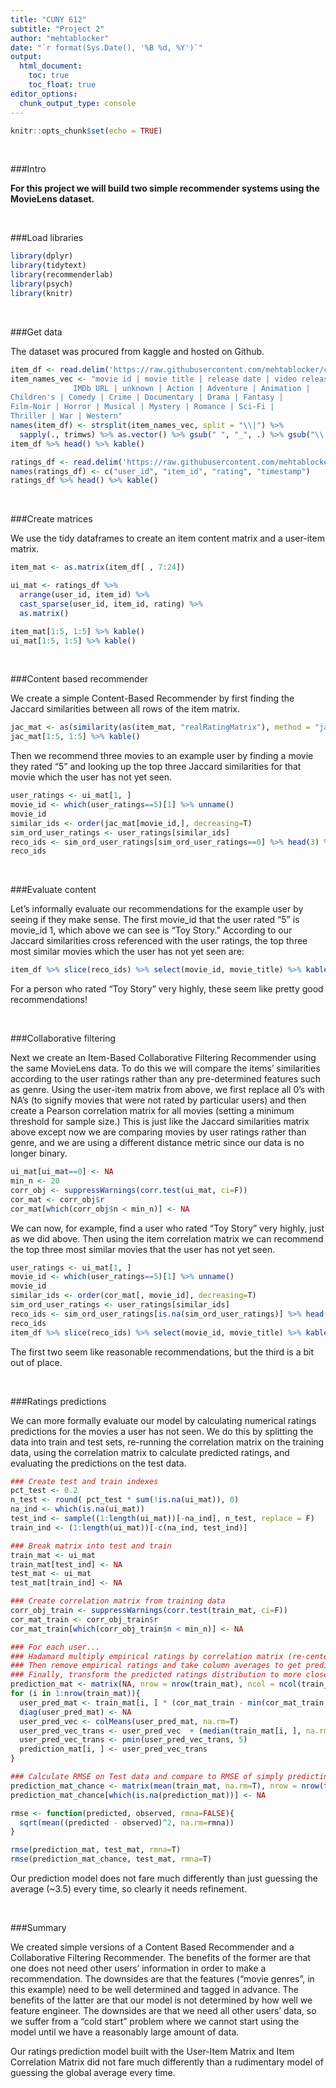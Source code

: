 ---
title: "CUNY 612"
subtitle: "Project 2"
author: "mehtablocker"
date: "`r format(Sys.Date(), '%B %d, %Y')`"
output:
  html_document:
    toc: true
    toc_float: true
editor_options: 
  chunk_output_type: console
---

<style type="text/css">
h3 {
  color: DarkBlue;
}
</style>

```{r setup, include=FALSE}
knitr::opts_chunk$set(echo = TRUE)

```

<br>

###Intro

__For this project we will build two simple recommender systems using the MovieLens dataset.__

<br>

###Load libraries

```{r load_libraries, message=FALSE, warning=FALSE}
library(dplyr)
library(tidytext)
library(recommenderlab)
library(psych)
library(knitr)
```

<br>

###Get data

The dataset was procured from kaggle and hosted on Github.

```{r load_tables}
item_df <- read.delim('https://raw.githubusercontent.com/mehtablocker/cuny_612/master/data_files/MovieLens/u.item', header=F, sep="|")
item_names_vec <- "movie id | movie title | release date | video release date |
              IMDb URL | unknown | Action | Adventure | Animation |
Children's | Comedy | Crime | Documentary | Drama | Fantasy |
Film-Noir | Horror | Musical | Mystery | Romance | Sci-Fi |
Thriller | War | Western"
names(item_df) <- strsplit(item_names_vec, split = "\\|") %>% 
  sapply(., trimws) %>% as.vector() %>% gsub(" ", "_", .) %>% gsub("\\'", "", .)
item_df %>% head() %>% kable()

ratings_df <- read.delim('https://raw.githubusercontent.com/mehtablocker/cuny_612/master/data_files/MovieLens/u.data', header=F)
names(ratings_df) <- c("user_id", "item_id", "rating", "timestamp")
ratings_df %>% head() %>% kable()
```

<br>

###Create matrices

We use the tidy dataframes to create an item content matrix and a user-item matrix.

```{r create_mat}
item_mat <- as.matrix(item_df[ , 7:24])

ui_mat <- ratings_df %>% 
  arrange(user_id, item_id) %>% 
  cast_sparse(user_id, item_id, rating) %>% 
  as.matrix()

item_mat[1:5, 1:5] %>% kable()
ui_mat[1:5, 1:5] %>% kable()
```

<br>

###Content based recommender

We create a simple Content-Based Recommender by first finding the Jaccard similarities between all rows of the item matrix.

```{r jac_sim}
jac_mat <- as(similarity(as(item_mat, "realRatingMatrix"), method = "jaccard"), "matrix")
jac_mat[1:5, 1:5] %>% kable()
```

Then we recommend three movies to an example user by finding a movie they rated "5" and looking up the top three Jaccard similarities for that movie which the user has not yet seen.

```{r top_three_jac}
user_ratings <- ui_mat[1, ]
movie_id <- which(user_ratings==5)[1] %>% unname()
movie_id
similar_ids <- order(jac_mat[movie_id,], decreasing=T)
sim_ord_user_ratings <- user_ratings[similar_ids]
reco_ids <- sim_ord_user_ratings[sim_ord_user_ratings==0] %>% head(3) %>% names() %>% as.integer()
reco_ids
```

<br>

###Evaluate content

Let's informally evaluate our recommendations for the example user by seeing if they make sense. The first movie_id that the user rated "5" is movie_id 1, which above we can see is "Toy Story." According to our Jaccard similarities cross referenced with the user ratings, the top three most similar movies which the user has not yet seen are:

```{r lookup_recos}
item_df %>% slice(reco_ids) %>% select(movie_id, movie_title) %>% kable()
```

For a person who rated "Toy Story" very highly, these seem like pretty good recommendations!

<br>

###Collaborative filtering

Next we create an Item-Based Collaborative Filtering Recommender using the same MovieLens data. To do this we will compare the items' similarities according to the user ratings rather than any pre-determined features such as genre. Using the user-item matrix from above, we first replace all 0's with NA's (to signify movies that were not rated by particular users) and then create a Pearson correlation matrix for all movies (setting a minimum threshold for sample size.) This is just like the Jaccard similarities matrix above except now we are comparing movies by user ratings rather than genre, and we are using a different distance metric since our data is no longer binary.

```{r ui_cor_mat}
ui_mat[ui_mat==0] <- NA
min_n <- 20
corr_obj <- suppressWarnings(corr.test(ui_mat, ci=F))
cor_mat <- corr_obj$r
cor_mat[which(corr_obj$n < min_n)] <- NA
```

We can now, for example, find a user who rated "Toy Story" very highly, just as we did above. Then using the item correlation matrix we can recommend the top three most similar movies that the user has not yet seen.  

```{r cor_mat_reco}
user_ratings <- ui_mat[1, ]
movie_id <- which(user_ratings==5)[1] %>% unname()
movie_id
similar_ids <- order(cor_mat[, movie_id], decreasing=T)
sim_ord_user_ratings <- user_ratings[similar_ids]
reco_ids <- sim_ord_user_ratings[is.na(sim_ord_user_ratings)] %>% head(3) %>% names() %>% as.integer()
reco_ids
item_df %>% slice(reco_ids) %>% select(movie_id, movie_title) %>% kable()
```

The first two seem like reasonable recommendations, but the third is a bit out of place.

<br>

###Ratings predictions

We can more formally evaluate our model by calculating numerical ratings predictions for the movies a user has not seen. We do this by splitting the data into train and test sets, re-running the correlation matrix on the training data, using the correlation matrix to calculate predicted ratings, and evaluating the predictions on the test data.

```{r rat_pred}
### Create test and train indexes
pct_test <- 0.2
n_test <- round( pct_test * sum(!is.na(ui_mat)), 0)
na_ind <- which(is.na(ui_mat))
test_ind <- sample((1:length(ui_mat))[-na_ind], n_test, replace = F)
train_ind <- (1:length(ui_mat))[-c(na_ind, test_ind)]

### Break matrix into test and train
train_mat <- ui_mat
train_mat[test_ind] <- NA
test_mat <- ui_mat
test_mat[train_ind] <- NA

### Create correlation matrix from training data
corr_obj_train <- suppressWarnings(corr.test(train_mat, ci=F))
cor_mat_train <- corr_obj_train$r
cor_mat_train[which(corr_obj_train$n < min_n)] <- NA

### For each user...
### Hadamard multiply empirical ratings by correlation matrix (re-centered and squared).
### Then remove empirical ratings and take column averages to get predicted ratings for each item.
### Finally, transform the predicted ratings distribution to more closely resemble empirical shape.
prediction_mat <- matrix(NA, nrow = nrow(train_mat), ncol = ncol(train_mat))
for (i in 1:nrow(train_mat)){
  user_pred_mat <- train_mat[i, ] * (cor_mat_train - min(cor_mat_train, na.rm=T))^2
  diag(user_pred_mat) <- NA
  user_pred_vec <- colMeans(user_pred_mat, na.rm=T)
  user_pred_vec_trans <- user_pred_vec  + (median(train_mat[i, ], na.rm=T) - median(user_pred_vec, na.rm=T))
  user_pred_vec_trans <- pmin(user_pred_vec_trans, 5)
  prediction_mat[i, ] <- user_pred_vec_trans
}

### Calculate RMSE on Test data and compare to RMSE of simply predicting the global average every time
prediction_mat_chance <- matrix(mean(train_mat, na.rm=T), nrow = nrow(train_mat), ncol = ncol(train_mat))
prediction_mat_chance[which(is.na(prediction_mat))] <- NA

rmse <- function(predicted, observed, rmna=FALSE){
  sqrt(mean((predicted - observed)^2, na.rm=rmna))
}

rmse(prediction_mat, test_mat, rmna=T)
rmse(prediction_mat_chance, test_mat, rmna=T)

```

Our prediction model does not fare much differently than just guessing the average (~3.5) every time, so clearly it needs refinement.

<br>

###Summary

We created simple versions of a Content Based Recommender and a Collaborative Filtering Recommender. The benefits of the former are that one does not need other users' information in order to make a recommendation. The downsides are that the features ("movie genres", in this example) need to be well determined and tagged in advance. The benefits of the latter are that our model is not determined by how well we feature engineer. The downsides are that we need all other users' data, so we suffer from a "cold start" problem where we cannot start using the model until we have a reasonably large amount of data.

Our ratings prediction model built with the User-Item Matrix and Item Correlation Matrix did not fare much differently than a rudimentary model of guessing the global average every time.